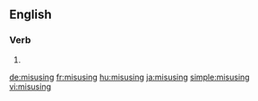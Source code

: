 ==English==

===Verb===
{{head|en}}

# {{present participle of|misuse|lang=en}}

[[de:misusing]]
[[fr:misusing]]
[[hu:misusing]]
[[ja:misusing]]
[[simple:misusing]]
[[vi:misusing]]